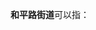 '''和平路街道'''可以指：
{{PRC admin/disambig|23/01/10/016/000|32/11/11/002/000|34/01/02/008/000|41/07/11/007/000|51/13/02/008/000|65/01/02/007/000}}
{{disambig|cat=五字乡级行政区划-街道名消歧义}}